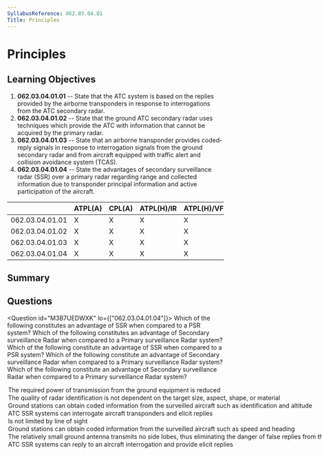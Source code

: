 ```yaml
---
SyllabusReference: 062.03.04.01
Title: Principles
---
```


# Principles

## Learning Objectives

1. **062.03.04.01.01** -- State that the ATC system is based on the replies
   provided by the airborne transponders in response to interrogations from the
   ATC secondary radar.
2. **062.03.04.01.02** -- State that the ground ATC secondary radar uses
   techniques which provide the ATC with information that cannot be acquired by
   the primary radar.
3. **062.03.04.01.03** -- State that an airborne transponder provides
   coded-reply signals in response to interrogation signals from the ground
   secondary radar and from aircraft equipped with traffic alert and collision
   avoidance system (TCAS).
4. **062.03.04.01.04** -- State the advantages of secondary surveillance radar
   (SSR) over a primary radar regarding range and collected information due to
   transponder principal information and active participation of the aircraft.

|                 | ATPL(A) | CPL(A) | ATPL(H)/IR | ATPL(H)/VFR | CPL(H) | IR  | CBIR(A) |
| --------------- | ------- | ------ | ---------- | ----------- | ------ | --- | ------- |
| 062.03.04.01.01 | X       | X      | X          | X           | X      | X   | X       |
| 062.03.04.01.02 | X       | X      | X          | X           | X      | X   | X       |
| 062.03.04.01.03 | X       | X      | X          | X           | X      | X   | X       |
| 062.03.04.01.04 | X       | X      | X          | X           | X      | X   | X       |

## Summary

## Questions

<Question id="M3B7UEDWXK" lo={["062.03.04.01.04"]}>
  <Text variant="oneCorrect">
    Which of the following constitutes an advantage of SSR when compared to a
    PSR system?
  </Text>
  <Text variant="oneCorrect">
    Which of the following constitutes an advantage of Secondary surveillance
    Radar when compared to a Primary surveillance Radar system?
  </Text>
  <Text variant="oneTwo">
    Which of the following constitute an advantage of SSR when compared to a PSR
    system?
  </Text>
  <Text variant="oneTwo">
    Which of the following constitute an advantage of Secondary surveillance
    Radar when compared to a Primary surveillance Radar system?
  </Text>
  <Text variant="multipleCorrect" select={4}>
    Which of the following constitute an advantage of Secondary surveillance
    Radar when compared to a Primary surveillance Radar system?
  </Text>
  <Option
    alwaysCorrect
    why="As each signal only needs to follow one path (instead of all possible paths in the sky) attenuation is significantly decreased reducing power consumption"
  >
    The required power of transmission from the ground equipment is reduced
  </Option>
  <Option
    alwaysCorrect
    why="Contrary to normal radars SSR relies on a response sent directly from the aircraft transponder. The best of stealth aircraft would still be clearly visible on radar, if they have their transponders on."
  >
    The quality of radar identification is not dependent on the target size,
    aspect, shape, or material
  </Option>
  <Option
    alwaysCorrect
    why="Transponders communicate at least a transponder code (7000, 2000, etc...), but can also transmit altitude and identification information."
  >
    Ground stations can obtain coded information from the surveilled aircraft
    such as identification and altitude
  </Option>
  <Option subject={[[]]}>
    ATC SSR systems can interrogate aircraft transponders and elicit replies
  </Option>
  <Option why="This is false. SSR still requires line of sight to operate">
    Is not limited by line of sight
  </Option>
  <Option why="This information is not transmitted by SSR. It can be derived from multiple SSR interrogations but it's not coded information from the surveilled aircraft.">
    Ground stations can obtain coded information from the surveilled aircraft
    such as speed and heading
  </Option>
  <Option why="SSR still emits side lobes.">
    The relatively small ground antenna transmits no side lobes, thus
    eliminating the danger of false replies from the airborne transponder.
  </Option>
  <Option why="The flow of information is the other way around. The Ground system is the one making interrogations.">
    ATC SSR systems can reply to an aircraft interrogation and provide elicit
    replies
  </Option>
</Question>
